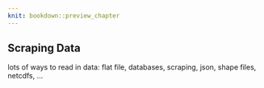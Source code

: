 ```yaml
---
knit: bookdown::preview_chapter
---
```


## Scraping Data

lots of ways to read  in data: flat file, databases, scraping, json, shape files, netcdfs,  ...

